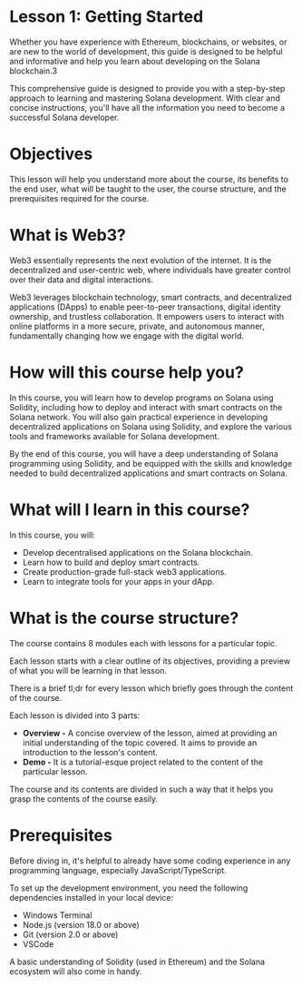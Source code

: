 # Lesson 1: Getting Started

Whether you have experience with Ethereum, blockchains, or websites, or are new to the world of development, this guide is designed to be helpful and informative and help you learn about developing on the Solana blockchain.3

This comprehensive guide is designed to provide you with a step-by-step approach to learning and mastering Solana development. With clear and concise instructions, you'll have all the information you need to become a successful Solana developer.

# Objectives

This lesson will help you understand more about the course, its benefits to the end user, what will be taught to the user, the course structure, and the prerequisites required for the course.

# What is Web3?

Web3 essentially represents the next evolution of the internet. It is the decentralized and user-centric web, where individuals have greater control over their data and digital interactions. 

Web3 leverages blockchain technology, smart contracts, and decentralized applications (DApps) to enable peer-to-peer transactions, digital identity ownership, and trustless collaboration. It empowers users to interact with online platforms in a more secure, private, and autonomous manner, fundamentally changing how we engage with the digital world.

# How will this course help you?

In this course, you will learn how to develop programs on Solana using Solidity, including how to deploy and interact with smart contracts on the Solana network. You will also gain practical experience in developing decentralized applications on Solana using Solidity, and explore the various tools and frameworks available for Solana development.

By the end of this course, you will have a deep understanding of Solana programming using Solidity, and be equipped with the skills and knowledge needed to build decentralized applications and smart contracts on Solana.

# What will I learn in this course?

In this course, you will:

- Develop decentralised applications on the Solana blockchain.
- Learn how to build and deploy smart contracts.
- Create production-grade full-stack web3 applications.
- Learn to integrate tools for your apps in your dApp.

# What is the course structure?

The course contains 8 modules each with lessons for a particular topic. 

Each lesson starts with a clear outline of its objectives, providing a preview of what you will be learning in that lesson.

There is a brief tl;dr for every lesson which briefly goes through the content of the course.

Each lesson is divided into 3 parts:

- **Overview -** A concise overview of the lesson, aimed at providing an initial understanding of the topic covered. It aims to provide an introduction to the lesson's content.
- ****Demo -**** It is a tutorial-esque project related to the content of the particular lesson.

The course and its contents are divided in such a way that it helps you grasp the contents of the course easily. 

# Prerequisites

Before diving in, it's helpful to already have some coding experience in any programming language, especially JavaScript/TypeScript.

To set up the development environment, you need the following dependencies installed in your local device:

- Windows Terminal
- Node.js (version 18.0 or above)
- Git (version 2.0 or above)
- VSCode

A basic understanding of Solidity (used in Ethereum) and the Solana ecosystem will also come in handy.